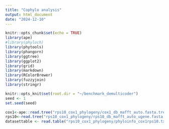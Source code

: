 ```yaml
---
title: "Cophylo analysis"
output: html_document
date: "2024-12-10"
---
```


```r
knitr::opts_chunk$set(echo = TRUE)
library(ape)
#library(phyloch)
library(phytools)
library(phangorn)
library(ggtree)
library(ggplot2)
library(grid)
library(markdown)
library(RColorBrewer)
library(fuzzyjoin)
library(stringr)

knitr::opts_knit$set(root.dir = "~/benchmark_demulticoder")
seed <- 1
set.seed(seed)
```


```r
cox1<-ape::read.tree("rps10_cox1_phylogeny/cox1_db_mafft_auto.fasta.treefile")
rps10<-read.tree("rps10_cox1_phylogeny/rps10_db_mafft_auto_ugene.fasta.treefile")
datasettable <- read.table("rps10_cox1_phylogeny/phyloinfo_cox1rps10.txt", sep = "\t", header=T, stringsAsFactors = F, quote = "")
```



